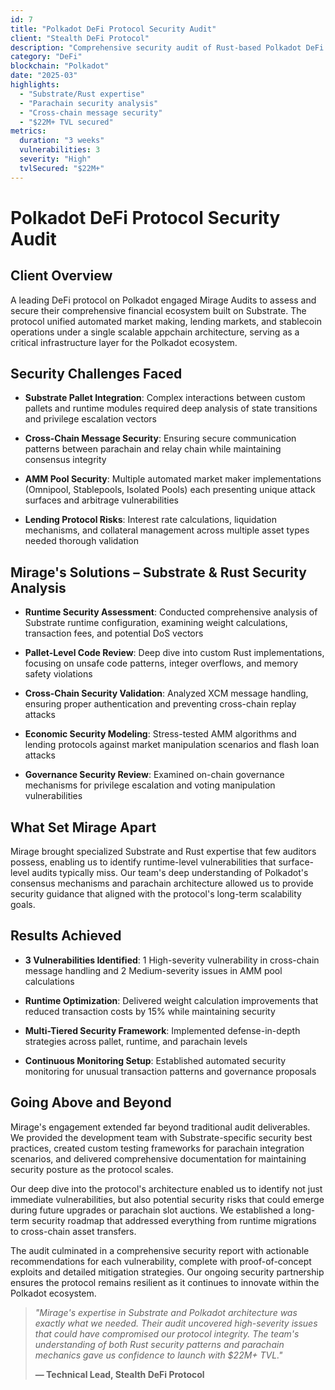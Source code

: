 ```yaml
---
id: 7
title: "Polkadot DeFi Protocol Security Audit"
client: "Stealth DeFi Protocol"
description: "Comprehensive security audit of Rust-based Polkadot DeFi protocol featuring AMM, lending, and stablecoin integration. Identified high-severity vulnerabilities in parachain messaging and substrate pallets."
category: "DeFi"
blockchain: "Polkadot"
date: "2025-03"
highlights:
  - "Substrate/Rust expertise"
  - "Parachain security analysis"
  - "Cross-chain message security"
  - "$22M+ TVL secured"
metrics:
  duration: "3 weeks"
  vulnerabilities: 3
  severity: "High"
  tvlSecured: "$22M+"
---
```


# Polkadot DeFi Protocol Security Audit

## Client Overview

A leading DeFi protocol on Polkadot engaged Mirage Audits to assess and secure their comprehensive financial ecosystem built on Substrate. The protocol unified automated market making, lending markets, and stablecoin operations under a single scalable appchain architecture, serving as a critical infrastructure layer for the Polkadot ecosystem.

## Security Challenges Faced

- **Substrate Pallet Integration**: Complex interactions between custom pallets and runtime modules required deep analysis of state transitions and privilege escalation vectors

- **Cross-Chain Message Security**: Ensuring secure communication patterns between parachain and relay chain while maintaining consensus integrity

- **AMM Pool Security**: Multiple automated market maker implementations (Omnipool, Stablepools, Isolated Pools) each presenting unique attack surfaces and arbitrage vulnerabilities

- **Lending Protocol Risks**: Interest rate calculations, liquidation mechanisms, and collateral management across multiple asset types needed thorough validation

## Mirage's Solutions – Substrate & Rust Security Analysis

- **Runtime Security Assessment**: Conducted comprehensive analysis of Substrate runtime configuration, examining weight calculations, transaction fees, and potential DoS vectors

- **Pallet-Level Code Review**: Deep dive into custom Rust implementations, focusing on unsafe code patterns, integer overflows, and memory safety violations

- **Cross-Chain Security Validation**: Analyzed XCM message handling, ensuring proper authentication and preventing cross-chain replay attacks

- **Economic Security Modeling**: Stress-tested AMM algorithms and lending protocols against market manipulation scenarios and flash loan attacks

- **Governance Security Review**: Examined on-chain governance mechanisms for privilege escalation and voting manipulation vulnerabilities

## What Set Mirage Apart

Mirage brought specialized Substrate and Rust expertise that few auditors possess, enabling us to identify runtime-level vulnerabilities that surface-level audits typically miss. Our team's deep understanding of Polkadot's consensus mechanisms and parachain architecture allowed us to provide security guidance that aligned with the protocol's long-term scalability goals.

## Results Achieved

- **3 Vulnerabilities Identified**: 1 High-severity vulnerability in cross-chain message handling and 2 Medium-severity issues in AMM pool calculations

- **Runtime Optimization**: Delivered weight calculation improvements that reduced transaction costs by 15% while maintaining security

- **Multi-Tiered Security Framework**: Implemented defense-in-depth strategies across pallet, runtime, and parachain levels

- **Continuous Monitoring Setup**: Established automated security monitoring for unusual transaction patterns and governance proposals

## Going Above and Beyond

Mirage's engagement extended far beyond traditional audit deliverables. We provided the development team with Substrate-specific security best practices, created custom testing frameworks for parachain integration scenarios, and delivered comprehensive documentation for maintaining security posture as the protocol scales.

Our deep dive into the protocol's architecture enabled us to identify not just immediate vulnerabilities, but also potential security risks that could emerge during future upgrades or parachain slot auctions. We established a long-term security roadmap that addressed everything from runtime migrations to cross-chain asset transfers.

The audit culminated in a comprehensive security report with actionable recommendations for each vulnerability, complete with proof-of-concept exploits and detailed mitigation strategies. Our ongoing security partnership ensures the protocol remains resilient as it continues to innovate within the Polkadot ecosystem.

> *"Mirage's expertise in Substrate and Polkadot architecture was exactly what we needed. Their audit uncovered high-severity issues that could have compromised our protocol integrity. The team's understanding of both Rust security patterns and parachain mechanics gave us confidence to launch with $22M+ TVL."*
> 
> **— Technical Lead, Stealth DeFi Protocol**